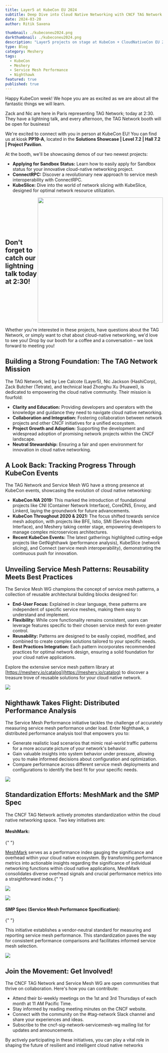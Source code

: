 ```yaml
---
title: Layer5 at KubeCon EU 2024
subtitle: Deep Dive into Cloud Native Networking with CNCF TAG Network & Service Mesh WG
date: 2024-03-20
author: Ritik Saxena

thumbnail: ./kubeconeu2024.png
darkthumbnail: ./kubeconeu2024.png
description: "Layer5 projects on stage at KubeCon + CloudNativeCon EU 2024"
type: Blog
category: Meshery
tags:
  - KubeCon
  - Meshery
  - Service Mesh Performance
  - Nighthawk
featured: true
published: true
---
```



<BlogWrapper>
Happy KubeCon week! We hope you are as excited as we are about all the fantastic things we will learn.

Zack and Nic are here in Paris representing TAG Network; today at 2:30. They have a lightning talk, and every afternoon, the TAG Network booth will be open for business!

We're excited to connect with you in person at KubeCon EU! You can find us at kiosk **PP19-A**, located in the **Solutions Showcase | Level 7.2 | Hall 7.2 | Project Pavilion**.

At the booth, we'll be showcasing demos of our two newest projects:

- **Applying for Sandbox Status:** Learn how to easily apply for Sandbox status for your innovative cloud-native networking project.
- **ConnectRPC:** Discover a revolutionary new approach to service mesh interoperability with ConnectRPC.
- **KubeSlice:** Dive into the world of network slicing with KubeSlice, designed for optimal network resource utilization.

<div style="display: flex; align-items: center">
  <h2> Don't forget to catch our lightning talk today at 2:30! </h2>
  <img src={Booth} width="400"></img>
</div>

<p />

Whether you're interested in these projects, have questions about the TAG Network, or simply want to chat about cloud-native networking, we'd love to see you! Drop by our booth for a coffee and a conversation – we look forward to meeting you!

## Building a Strong Foundation: The TAG Network Mission

The TAG Network, led by Lee Calcote (Layer5), Nic Jackson (HashiCorp), Zack Butcher (Tetrate), and technical lead Zhonghu Xu (Huawei), is dedicated to empowering the cloud native community. Their mission is fourfold:

- **Clarity and Education:** Providing developers and operators with the knowledge and guidance they need to navigate cloud native networking.
- **Collaboration and Integration:** Fostering collaboration between network projects and other CNCF initiatives for a unified ecosystem.
- **Project Growth and Adoption:** Supporting the development and widespread adoption of promising network projects within the CNCF landscape.
- **Neutral Stewardship:** Ensuring a fair and open environment for innovation in cloud native networking.

## A Look Back: Tracking Progress Through KubeCon Events

The TAG Network and Service Mesh WG have a strong presence at KubeCon events, showcasing the evolution of cloud native networking:

- **KubeCon NA 2019:** This marked the introduction of foundational projects like CNI (Container Network Interface), CoreDNS, Envoy, and Linkerd, laying the groundwork for future advancements.
- **KubeCon Throughout 2020 & 2021:** The focus shifted towards service mesh adoption, with projects like BFE, Istio, SMI (Service Mesh Interface), and Meshery taking center stage, empowering developers to manage complex microservices architectures.
- **Recent KubeCon Events:** The latest gatherings highlighted cutting-edge projects like GetNighthawk (performance analysis), KubeSlice (network slicing), and Connect (service mesh interoperability), demonstrating the continuous push for innovation.

## Unveiling Service Mesh Patterns: Reusability Meets Best Practices

The Service Mesh WG champions the concept of service mesh patterns, a collection of reusable architectural building blocks designed for:

- **End-User Focus:** Explained in clear language, these patterns are independent of specific service meshes, making them easy to understand and implement.
- **Flexibility:** While core functionality remains consistent, users can leverage features specific to their chosen service mesh for even greater control.
- **Reusability:** Patterns are designed to be easily copied, modified, and combined to create complex solutions tailored to your specific needs.
- **Best Practices Integration:** Each pattern incorporates recommended practices for optimal network design, ensuring a solid foundation for your cloud native applications.

Explore the extensive service mesh pattern library at [https://meshery.io/catalog](https://meshery.io/catalog) to discover a treasure trove of reusable solutions for your cloud native network.

<img src={Catalog}></img>
<p />

## Nighthawk Takes Flight: Distributed Performance Analysis

The Service Mesh Performance initiative tackles the challenge of accurately measuring service mesh performance under load. Enter Nighthawk, a distributed performance analysis tool that empowers you to:

- Generate realistic load scenarios that mimic real-world traffic patterns for a more accurate picture of your network's behavior.
- Gain valuable insights into system behavior under pressure, allowing you to make informed decisions about configuration and optimization.
- Compare performance across different service mesh deployments and configurations to identify the best fit for your specific needs.

<img src={NighthawkSlide}></img>
<p />

## Standardization Efforts: MeshMark and the SMP Spec

The CNCF TAG Network actively promotes standardization within the cloud native networking space. Two key initiatives are:

#### **MeshMark:**

{" "}

<p>
  <a href="https://smp-spec.io/meshmark">MeshMark</a> serves as a performance index gauging the
  significance and overhead within your cloud native ecosystem. By transforming performance metrics
  into actionable insights regarding the significance of individual networking functions within
  cloud native applications, MeshMark consolidates diverse overhead signals and crucial performance
  metrics into a straightforward index.{" "}
</p>

<img src={MeshMark}></img>

<img src={MeshMarkFormula}></img>

<p />

#### **SMP Spec (Service Mesh Performance Specification):**

{" "}

<p>
  This initiative establishes a vendor-neutral standard for measuring and reporting service mesh
  performance. This standardization paves the way for consistent performance comparisons and
  facilitates informed service mesh selection.
</p>

<img src={SMPSpec}></img>
<p />

## Join the Movement: Get Involved!

The CNCF TAG Network and Service Mesh WG are open communities that thrive on collaboration. Here's how you can contribute:

- Attend their bi-weekly meetings on the 1st and 3rd Thursdays of each month at 11 AM Pacific Time.
- Stay informed by reading meeting minutes on the CNCF website.
- Connect with the community on the #tag-network Slack channel and share your experiences and ideas.
- Subscribe to the cncf-sig-network-servicemesh-wg mailing list for updates and announcements.

By actively participating in these initiatives, you can play a vital role in shaping the future of resilient and intelligent cloud native networks

</BlogWrapper>
